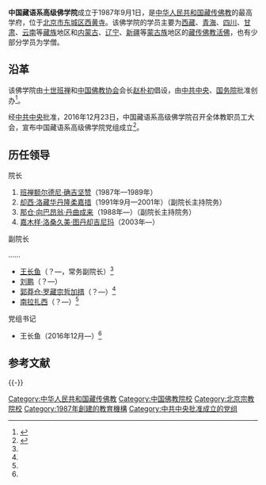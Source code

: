 {{Infobox University
|Name = 中国藏语系高级佛学院
|EnglishName = High-level Tibetan Buddhism College of China
|SealImage = 
|SealInfo = 
|image_name   = West Yellow Temple (20211213161315).jpg
|image_size   = 
|Motto = 
|Established = 1987年9月1日
|Type = 宗教院校
|Former_names = 
|president = 嘉木样·洛桑久美·图丹却吉尼玛
|secretary = 王长鱼
|provost = 
|Affiliations = [[中共中央统一战线工作部|中共中央统一战线工作部]]
|Location = {{CHN}}[[北京市|北京市]][[朝阳区|朝阳区]]黄寺大街11号
|Campus = 市区
|colors = 
|Area = 28500平方米
|Department =
|Faculty = 90
|Student = 125
|Website = http://www.zyxgjfxy.cn/
|logo = 
}}

'''中国藏语系高级佛学院'''成立于1987年9月1日，是[[中华人民共和国|中华人民共和国]][[藏传佛教|藏传佛教]]的最高学府，位于[[北京市|北京市]][[东城区|东城区]][[西黄寺|西黄寺]]。该佛学院的学员主要为[[西藏自治区|西藏]]、[[青海省|青海]]、[[四川省|四川]]、[[甘肃省|甘肃]]、[[云南省|云南]]等[[藏族|藏族]]地区和[[内蒙古自治区|内蒙古]]、[[辽宁省|辽宁]]、[[新疆维吾尔自治区|新疆]]等[[蒙古族|蒙古族]]地区的[[藏传佛教|藏传佛教]][[祖古|活佛]]，也有少部分学员为学僧。

==沿革==
该佛学院由[[第十世班禅额尔德尼|十世班禅]]和[[中国佛教协会|中国佛教协会]]会长[[赵朴初|赵朴初]]倡设，由[[中国共产党中央委员会|中共中央]]、[[中华人民共和国国务院|国务院]]批准创办<ref>{{Cite web|title=中国藏语系高级佛学院|url=http://www.tibetinfor.com/zongjiao/zongj2002418110407.htm|access-date=2011-10-13|publisher=中国西藏信息中心|archive-url=https://web.archive.org/web/20180213135352/http://www.tibetinfor.com/zongjiao/zongj2002418110407.htm|archive-date=2018-02-13|dead-url=yes}}</ref>。

经[[中国共产党中央委员会|中共中央]]批准，2016年12月23日，中国藏语系高级佛学院召开全体教职员工大会，宣布中国藏语系高级佛学院党组成立<ref name="dangzu">{{Cite web|title=中国藏语系高级佛学院宣布成立党组|url=http://www.zytzb.gov.cn/tzb2010/S2012/201701/941aac47bedc47c6a80283ee29c221a1.shtml|date=2017-01-04|publisher=中共中央统一战线工作部|archive-url=https://web.archive.org/web/20180213135301/http://www.zytzb.gov.cn/tzb2010/S2012/201701/941aac47bedc47c6a80283ee29c221a1.shtml|archive-date=2018-02-13|dead-url=yes}}</ref>。

==历任领导==
{{col-begin}}
{{col-2}}
;院长
#[[班禅额尔德尼·确吉坚赞|班禅额尔德尼·确吉坚赞]]（1987年—1989年）
#[[却西·洛藏华丹隆柔嘉措|却西·洛藏华丹隆柔嘉措]]（1991年9月—2001年）（副院长主持院务）
#[[那仓·向巴昂翁·丹曲成来|那仓·向巴昂翁·丹曲成来]]（1988年—）（副院长主持院务）
#[[嘉木样·洛桑久美·图丹却吉尼玛|嘉木样·洛桑久美·图丹却吉尼玛]]（2003年—）

;副院长
……
*[[王长鱼|王长鱼]]（？—，常务副院长）<ref name="dangzu" />
*[[刘鹏_(中国藏语系高级佛学院)|刘鹏]]（？—）
*[[郭莽仓·罗藏宗哲加措|郭莽仓·罗藏宗哲加措]]（？—）<ref name="dangzu" />
*[[南拉扎西|南拉扎西]]（？—）<ref name="dangzu" />

{{col-2}}
;党组书记
*王长鱼（2016年12月—）<ref name="dangzu" />

{{col-end}}

== 参考文献 ==
{{Reflist}}

{{-}}
{{中国内地宗教院校}}
{{中华人民共和国宗教}}

[[Category:中华人民共和国藏传佛教|Category:中华人民共和国藏传佛教]]
[[Category:中国佛教院校|Category:中国佛教院校]]
[[Category:北京宗教院校|Category:北京宗教院校]]
[[Category:1987年創建的教育機構|Category:1987年創建的教育機構]]
[[Category:中共中央批准成立的党组|Category:中共中央批准成立的党组]]